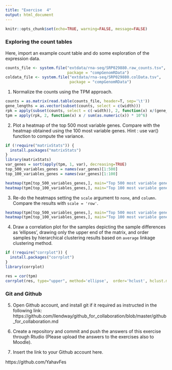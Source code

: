 ---
title: "Exercise  4"
output: html_document
---

```{r setup, include=FALSE}
knitr::opts_chunk$set(echo=TRUE, warning=FALSE, message=FALSE)
```

### Exploring the count tables

Here, import an example count table and do some exploration of the expression data. 

```{r exSetup1}
counts_file <- system.file("extdata/rna-seq/SRP029880.raw_counts.tsv",
                           package = "compGenomRData")
coldata_file <- system.file("extdata/rna-seq/SRP029880.colData.tsv", 
                            package = "compGenomRData")
```

1. Normalize the counts using the TPM approach.

```{r}
counts = as.matrix(read.table(counts_file, header=T, sep='\t'))
gene_lengths = as.vector(subset(counts, select = c(width)))
rpk = apply(subset(counts, select = c(-width)), 2, function(x) x/(gene_lengths/1000))
tpm = apply(rpk, 2, function(x) x / sum(as.numeric(x)) * 10^6)
```

2. Plot a heatmap of the top 500 most variable genes. Compare with the heatmap obtained using the 100 most variable genes. Hint : use var() function to compute the variance. 

```{r}
if (!require("matrixStats")) {
  install.packages("matrixStats")
}
library(matrixStats)
var_genes = sort(apply(tpm, 1, var), decreasing=TRUE)
top_500_variables_genes = names(var_genes)[1:500]
top_100_variables_genes = names(var_genes)[1:100]

heatmap(tpm[top_500_variables_genes,], main="Top 500 most variable genes across samples")
heatmap(tpm[top_100_variables_genes,], main="Top 100 most variable genes across samples")
```

3. Re-do the heatmaps setting the `scale` argument to `none`, and `column`. Compare the results with `scale = 'row'`.

```{r}
heatmap(tpm[top_500_variables_genes,], main="Top 500 most variable genes across samples", scale='none')
heatmap(tpm[top_100_variables_genes,], main="Top 100 most variable genes across samples", scale='column')
```

4. Draw a correlation plot for the samples depicting the sample differences as 'ellipses', drawing only the upper end of the matrix, and order samples by hierarchical clustering results based on `average` linkage clustering method. 

```{r}
if (!require("corrplot")) {
  install.packages("corrplot")
}
library(corrplot)

res = cor(tpm)
corrplot(res, type="upper", method='ellipse',  order='hclust', hclust.method='average')
```


### Git and Github

5. Open Github account, and install git if it required as instructed in the following link: https://github.com/llendway/github_for_collaboration/blob/master/github_for_collaboration.md

6. Create a repository and commit and push the answers of this exercise through Rtudio (Please upload the answers to the exercises also to Moodle).

7. Insert the link to your Github account here.

https://github.com/YahavFes
